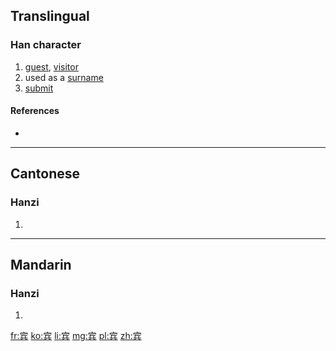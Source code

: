 {{also|賓}}
==Translingual==

===Han character===
{{Han char|rn=40|rad=宀|as=07|sn=10|four=|canj=十人一金 (JOMC)|ids=⿱[[宀]][[兵]]}}

# [[guest]], [[visitor]]
# used as a [[surname]]
# [[submit]]

====References====
* {{Han ref|kx=0287.101|hdz=20933.070|uh=5BBE|ud=23486}}

----

==Cantonese==

===Hanzi===
{{yue-hanzi|jyut=[[ban1]]|y=ban1|tra=賓}}

# {{defn|lang=yue|sort=宀07}}

----

==Mandarin==

===Hanzi===
{{cmn-hanzi|tra=賓|pin=[[bīn]] ([[bin1]])|wg=pin<sup>1</sup>}}

# {{defn|lang=cmn|sort=宀07}}

[[fr:宾]]
[[ko:宾]]
[[li:宾]]
[[mg:宾]]
[[pl:宾]]
[[zh:宾]]